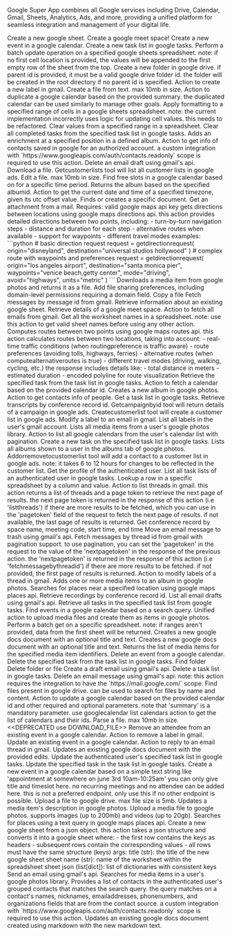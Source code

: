 Google Super App combines all Google services including Drive, Calendar, Gmail, Sheets, Analytics, Ads, and more, providing a unified platform for seamless integration and management of your digital life.

<Accordion title="Create Google Sheet">
Create a new google sheet.
</Accordion>

<Accordion title="Create Meet">
Create a google meet space!
</Accordion>

<Accordion title="Create Event">
Create a new event in a google calendar.
</Accordion>

<Accordion title="Create Task List">
Create a new task list in google tasks.
</Accordion>

<Accordion title="Batch Update Spreadsheet">
Perform a batch update operation on a specified google sheets spreadsheet. note: if no first cell location is provided, the values will be appended to the first empty row of the sheet from the top.
</Accordion>

<Accordion title="Create Folder">
Create a new folder in google drive. if parent id is provided, it must be a valid google drive folder id. the folder will be created in the root directory if no parent id is specified.
</Accordion>

<Accordion title="Create Label">
Action to create a new label in gmail.
</Accordion>

<Accordion title="Create a File from Text">
Create a file from text. max 10mb in size.
</Accordion>

<Accordion title="Duplicate Calendar">
Action to duplicate a google calendar based on the provided summary. the duplicated calendar can be used similarly to manage other goals.
</Accordion>

<Accordion title="Format Cell">
Apply formatting to a specified range of cells in a google sheets spreadsheet. note: the current implementation incorrectly uses logic for updating cell values. this needs to be refactored.
</Accordion>

<Accordion title="Clear Spreadsheet Values">
Clear values from a specified range in a spreadsheet.
</Accordion>

<Accordion title="Clear Tasks">
Clear all completed tasks from the specified task list in google tasks.
</Accordion>

<Accordion title="Add Enrichment">
Adds an enrichment at a specified position in a defined album.
</Accordion>

<Accordion title="Get Contacts">
Action to get info of contacts saved in google for an authorized account. a custom integration with `https://www.googleapis.com/auth/contacts.readonly` scope is required to use this action.
</Accordion>

<Accordion title="Delete Draft">
Delete an email draft using gmail's api.
</Accordion>

<Accordion title="Download a File from Google Drive">
Download a file.
</Accordion>

<Accordion title="Get customer lists">
Getcustomerlists tool will list all customer lists in google ads.
</Accordion>

<Accordion title="Edit File">
Edit a file. max 10mb in size.
</Accordion>

<Accordion title="Find Free Slots">
Find free slots in a google calendar based on for a specific time period.
</Accordion>

<Accordion title="Get Album">
Returns the album based on the specified albumid.
</Accordion>

<Accordion title="Get Current Date and Time">
Action to get the current date and time of a specified timezone, given its utc offset value.
</Accordion>

<Accordion title="Get Or Create Document By Id">
Finds or creates a specific document.
</Accordion>

<Accordion title="Get Gmail Attachment">
Get an attachment from a mail.
</Accordion>

<Accordion title="Get Directions">
Requires: valid google maps api key gets directions between locations using google maps directions api. this action provides detailed directions between two points, including: - turn-by-turn navigation steps - distance and duration for each step - alternative routes when available - support for waypoints - different travel modes examples: ```python # basic direction request request = getdirectionrequest( origin="disneyland", destination="universal studios hollywood" ) # complex route with waypoints and preferences request = getdirectionrequest( origin="los angeles airport", destination="santa monica pier", waypoints="venice beach,getty center", mode="driving", avoid="highways", units="metric" ) ```
</Accordion>

<Accordion title="Download Photos Media Item">
Downloads a media item from google photos and returns it as a file.
</Accordion>

<Accordion title="Add File Sharing Preference">
Add file sharing preferences, including domain-level permissions requiring a domain field.
</Accordion>

<Accordion title="Copy File">
Copy a file
</Accordion>

<Accordion title="Fetch Message by Message ID">
Fetch messages by message id from gmail.
</Accordion>

<Accordion title="Get Spreadsheet Info">
Retrieve information about an existing google sheet.
</Accordion>

<Accordion title="Get Meet Details">
Retrieve details of a google meet space.
</Accordion>

<Accordion title="Fetch Emails">
Action to fetch all emails from gmail.
</Accordion>

<Accordion title="Get Sheet Names">
Get all the worksheet names in a spreadsheet. note: use this action to get valid sheet names before using any other action.
</Accordion>

<Accordion title="Get Route">
Computes routes between two points using google maps routes api. this action calculates routes between two locations, taking into account: - real-time traffic conditions (when routingpreference is traffic aware) - route preferences (avoiding tolls, highways, ferries) - alternative routes (when computealternativeroutes is true) - different travel modes (driving, walking, cycling, etc.) the response includes details like: - total distance in meters - estimated duration - encoded polyline for route visualization
</Accordion>

<Accordion title="Get Task">
Retrieve the specified task from the task list in google tasks.
</Accordion>

<Accordion title="Fetch Google Calendar">
Action to fetch a calendar based on the provided calendar id.
</Accordion>

<Accordion title="Create Album">
Creates a new album in google photos.
</Accordion>

<Accordion title="Get People">
Action to get contacts info of people.
</Accordion>

<Accordion title="Get Task List">
Get a task list in google tasks.
</Accordion>

<Accordion title="Get Transcripts by Conference Record ID">
Retrieve transcripts by conference record id.
</Accordion>

<Accordion title="Get Campaign By Id">
Getcampaignbyid tool will return details of a campaign in google ads.
</Accordion>

<Accordion title="Create customer list">
Createcustomerlist tool will create a customer list in google ads.
</Accordion>

<Accordion title="Modify Label to Email">
Modify a label to an email in gmail.
</Accordion>

<Accordion title="List Gmail Labels">
List all labels in the user's gmail account.
</Accordion>

<Accordion title="List Media Items">
Lists all media items from a user's google photos library.
</Accordion>

<Accordion title="List Google Calendars">
Action to list all google calendars from the user's calendar list with pagination.
</Accordion>

<Accordion title="Insert Task">
Create a new task on the specified task list in google tasks.
</Accordion>

<Accordion title="List Albums">
Lists all albums shown to a user in the albums tab of google photos.
</Accordion>

<Accordion title="Add or remove to customer list">
Addorremovetocustomerlist tool will add a contact to a customer list in google ads. note: it takes 6 to 12 hours for changes to be reflected in the customer list.
</Accordion>

<Accordion title="Get Profile">
Get the profile of the authenticated user.
</Accordion>

<Accordion title="List Task Lists">
List all task lists of an authenticated user in google tasks.
</Accordion>

<Accordion title="Lookup Spreadsheet Row">
Lookup a row in a specific spreadsheet by a column and value.
</Accordion>

<Accordion title="List Threads">
Action to list threads in gmail. this action returns a list of threads and a page token to retrieve the next page of results. the next page token is returned in the response of this action (i.e 'listthreads') if there are more results to be fetched, which you can use in the 'pagetoken' field of the request to fetch the next page of results. if not available, the last page of results is returned.
</Accordion>

<Accordion title="Get Conference Record by Space Name, Meeting Code, Start Time, End Time">
Get conference record by space name, meeting code, start time, end time
</Accordion>

<Accordion title="Move to Trash">
Move an email message to trash using gmail's api.
</Accordion>

<Accordion title="Fetch Message by Thread ID">
Fetch messages by thread id from gmail with pagination support. to use pagination, you can set the 'pagetoken' in the request to the value of the 'nextpagetoken' in the response of the previous action. the 'nextpagetoken' is returned in the response of this action (i.e 'fetchmessagebythreadid') if there are more results to be fetched. if not provided, the first page of results is returned.
</Accordion>

<Accordion title="Modify Thread Labels">
Action to modify labels of a thread in gmail.
</Accordion>

<Accordion title="Batch Add Media Items">
Adds one or more media items to an album in google photos.
</Accordion>

<Accordion title="Nearby Search">
Searches for places near a specified location using google maps places api.
</Accordion>

<Accordion title="Get Recordings by Conference Record ID">
Retrieve recordings by conference record id.
</Accordion>

<Accordion title="List Drafts">
List all email drafts using gmail's api.
</Accordion>

<Accordion title="List Tasks">
Retrieve all tasks in the specified task list from google tasks.
</Accordion>

<Accordion title="Find Event">
Find events in a google calendar based on a search query.
</Accordion>

<Accordion title="Batch Create Media Items">
Unified action to upload media files and create them as items in google photos.
</Accordion>

<Accordion title="Batch Get Spreadsheet">
Perform a batch get on a specific spreadsheet. note: if ranges aren't provided, data from the first sheet will be returned.
</Accordion>

<Accordion title="Create Document">
Creates a new google docs document with an optional title and text.
</Accordion>

<Accordion title="Create Document Markdown">
Creates a new google docs document with an optional title and text.
</Accordion>

<Accordion title="Batch Get Media Items">
Returns the list of media items for the specified media item identifiers.
</Accordion>

<Accordion title="Delete Event">
Delete an event from a google calendar.
</Accordion>

<Accordion title="Delete Task">
Delete the specified task from the task list in google tasks.
</Accordion>

<Accordion title="Find Folder">
Find folder
</Accordion>

<Accordion title="Delete Folder or File">
Delete folder or file
</Accordion>

<Accordion title="Create Email Draft">
Create a draft email using gmail's api.
</Accordion>

<Accordion title="Delete Task List">
Delete a task list in google tasks.
</Accordion>

<Accordion title="Delete Message">
Delete an email message using gmail's api. note: this action requires the integration to have the `https://mail.google.com/` scope.
</Accordion>

<Accordion title="Find Files">
Find files present in google drive. can be used to search for files by name and content.
</Accordion>

<Accordion title="Patch Calendar">
Action to update a google calendar based on the provided calendar id and other required and optional parameters. note that 'summary' is a mandatory parameter. use googlecalendar list calendars action to get the list of calendars and their ids.
</Accordion>

<Accordion title="Parse a File from Google Drive">
Parse a file. max 10mb in size. &lt;&lt;DEPRECATED use DOWNLOAD_FILE&gt;&gt;
</Accordion>

<Accordion title="Remove Attendee from Event">
Remove an attendee from an existing event in a google calendar.
</Accordion>

<Accordion title="Remove Label">
Action to remove a label in gmail.
</Accordion>

<Accordion title="Update Google Event">
Update an existing event in a google calendar.
</Accordion>

<Accordion title="Reply to Email Thread">
Action to reply to an email thread in gmail.
</Accordion>

<Accordion title="Update Existing Document">
Updates an existing google docs document with the provided edits.
</Accordion>

<Accordion title="Patch Task List">
Update the authenticated user's specified task list in google tasks.
</Accordion>

<Accordion title="Patch Task">
Update the specified task in the task list in google tasks.
</Accordion>

<Accordion title="Quick Add Event">
Create a new event in a google calendar based on a simple text string like 'appointment at somewhere on june 3rd 10am-10:25am' you can only give title and timeslot here. no recurring meetings and no attendee can be added here. this is not a preferred endpoint. only use this if no other endpoint is possible.
</Accordion>

<Accordion title="Upload File">
Upload a file to google drive. max file size is 5mb.
</Accordion>

<Accordion title="Update Media Item">
Updates a media item's description in google photos.
</Accordion>

<Accordion title="Upload Media">
Upload a media file to google photos. supports images (up to 200mb) and videos (up to 20gb).
</Accordion>

<Accordion title="Text Search">
Searches for places using a text query in google maps places api.
</Accordion>

<Accordion title="Sheet From Json">
Create a new google sheet from a json object. this action takes a json structure and converts it into a google sheet where: - the first row contains the keys as headers - subsequent rows contain the corresponding values - all rows must have the same structure (keys) args: title (str): the title of the new google sheet sheet name (str): name of the worksheet within the spreadsheet sheet json (list[dict]): list of dictionaries with consistent keys
</Accordion>

<Accordion title="Send Email">
Send an email using gmail's api.
</Accordion>

<Accordion title="Search Media Items">
Searches for media items in a user's google photos library.
</Accordion>

<Accordion title="Search People">
Provides a list of contacts in the authenticated user's grouped contacts that matches the search query. the query matches on a contact's names, nicknames, emailaddresses, phonenumbers, and organizations fields that are from the contact source. a custom integration with `https://www.googleapis.com/auth/contacts.readonly` scope is required to use this action.
</Accordion>

<Accordion title="Update Document Markdown">
Updates an existing google docs document created using markdown with the new markdown text.
</Accordion>

